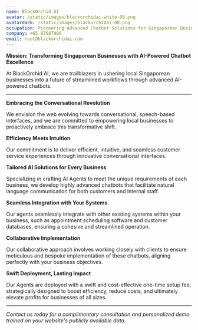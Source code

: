 ```yaml
---
name: BlackOrchid AI
avatar: /static/images/blackorchidai-white-08.png
avatardark: /static/images/blackorchidai-08.png
occupation: Pioneering Advanced Chatbot Solutions for Singaporean Businesses
company: +65 87687986
email: root@blackorchidai.com
---
```


**Mission: Transforming Singaporean Businesses with AI-Powered Chatbot Excellence**

At BlackOrchid AI, we are trailblazers in ushering local Singaporean businesses into a future of streamlined workflows through advanced AI-powered chatbots.

---

**Embracing the Conversational Revolution**

We envision the web evolving towards conversational, speech-based interfaces, and we are committed to empowering local businesses to proactively embrace this transformative shift.

**Efficiency Meets Intuition**

Our commitment is to deliver efficient, intuitive, and seamless customer service experiences through innovative conversational interfaces.

**Tailored AI Solutions for Every Business**

Specializing in crafting AI Agents to meet the unique requirements of each business, we develop highly advanced chatbots that facilitate natural language communication for both customers and internal staff.

**Seamless Integration with Your Systems**

Our agents seamlessly integrate with other existing systems within your business, such as appointment scheduling software and customer databases, ensuring a cohesive and streamlined operation.

**Collaborative Implementation**

Our collaborative approach involves working closely with clients to ensure meticulous and bespoke implementation of these chatbots, aligning perfectly with your business objectives.

**Swift Deployment, Lasting Impact**

Our Agents are deployed with a swift and cost-effective one-time setup fee, strategically designed to boost efficiency, reduce costs, and ultimately elevate profits for businesses of all sizes.

---

_Contact us today for a complimentary consultation and personalized demo trained on your website's publicly available data._
